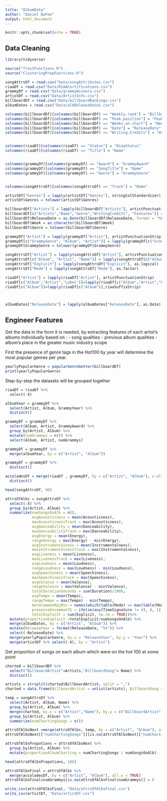 ```yaml
---
title: "AlbumData"
author: "Daniel DeFoe"
output: html_document
---
```


```r
knitr::opts_chunk$set(echo = TRUE)
```

## Data Cleaning  

```r
library(tidyverse)

source("frostFunctions.R")
source("ClusteringPrepFunctions.R")
```


```r
songAttrsDf = read.csv("Data/songAttributes.csv")
riaaDf = read.csv("Data/RIAACertifications.csv")
grammyDf = read.csv("Data/grammyWinners.csv")
artistDf = read.csv("Data/ArtistInfo.csv")
billboardDf = read.csv("Data/billboardRankings.csv")
albumDates = read.csv("Data/albReleaseDates.csv")
```




```r
colnames(billboardDf)[colnames(billboardDf) == "Weekly.rank"] = "BillboardWeekRank"
colnames(billboardDf)[colnames(billboardDf) == "Peak.position"] = "PeakPosBillboard"
colnames(billboardDf)[colnames(billboardDf) == "Weeks.on.chart"] = "WeeksOnBillboard"
colnames(billboardDf)[colnames(billboardDf) == "Date"] = "ReleaseDate"
colnames(billboardDf)[colnames(billboardDf) == "Writing.Credits"] = "WritingCredits"


colnames(riaaDf)[colnames(riaaDf) == "Status"] = "RiaaStatus"
colnames(riaaDf)[colnames(riaaDf) == "Title"] = "Name"


colnames(grammyDf)[colnames(grammyDf) == "Award"] = "GrammyAward"
colnames(grammyDf)[colnames(grammyDf) == "SongTitle"] = "Name"
colnames(grammyDf)[colnames(grammyDf) == "Genre"] = "GrammyGenre"


colnames(songAttrsDf)[colnames(songAttrsDf) == "Track"] = "Name"
```




```r
artistDf["Genres"] = lapply(artistDf["Genres"], stringColStandardizer)
artistDf$Genres = tolower(artistDf$Genres)

billboardDf["Artists"] = lapply(billboardDf["Artists"], artistPunctuationStrip)
billboardDf[c("Artists","Name","Genre","WritingCredits", "Features")] = lapply(billboardDf[c("Artists","Name","Genre","WritingCredits", "Features")], stringColStandardizer) #not lyrics
billboardDf$ReleaseDate = as.Date(billboardDf$ReleaseDate, format = "%B %d, %Y")
billboardDf$Week = as.character(billboardDf$Week)
billboardDf$Genre = tolower(billboardDf$Genre)

grammyDf["Artist"] = lapply(grammyDf["Artist"], artistPunctuationStrip)
grammyDf[c("GrammyGenre", "Album", "Artist")] = lapply(grammyDf[c("GrammyGenre", "Album",  "Artist")],stringColStandardizer)
grammyDf$GrammyGenre = tolower(grammyDf$GrammyGenre)

songAttrsDf["Artist"] = lapply(songAttrsDf["Artist"], artistPunctuationStrip)
songAttrsDf[c("Album", "Artist", "Name")] = lapply(songAttrsDf[c("Album", "Artist", "Name")], stringColStandardizer)
songAttrsDf["Explicit"] = lapply(songAttrsDf["Explicit"], as.logical)
songAttrsDf["Mode"] = lapply(songAttrsDf["Mode"], as.factor)

riaaDf["Artist"] = lapply(riaaDf["Artist"], artistPunctuationStrip)
riaaDf[c("Album","Artist","Label")]=lapply(riaaDf[c("Album","Artist","Label")],stringColStandardizer)
riaaDf[c("Album")]=lapply(riaaDf[c("Album")],riaaSuffixStrip)



albumDates["ReleaseDate"] = lapply(albumDates["ReleaseDate"], as.Date)
```






## Engineer Features
Get the data in the form it is needed, by extracting features of each artist's albums individually based on :
  - song qualities
  - previous album qualities
  - album's place in the greater music industry scope
  
First the presence of genre tags in the Hot100 by year will determine the most popular genres per year. 
```r
yearlyPopularGenre = popularGenreGetter(billboardDf)
print(yearlyPopularGenre)
```

Step-by-step the datasets will be grouped together

```r
riaaDf = riaaDf %>%
  select(-X)
```

```r
albumYear = grammyDf %>%
  select(Artist, Album, GrammyYear) %>% 
  distinct()
```

```r
grammyDf = grammyDf %>%
  select(Album, Artist, GrammyAward) %>%
  group_by(Artist, Album) %>%
  mutate(numGrammys = n()) %>% 
  select(Album, Artist, numGrammys) 
```
```r
grammyDf = grammyDf %>%
  merge(albumYear, by = c("Artist", "Album"))
```



```r
grammyDf = grammyDf %>%
  distinct()

accoladesDf = merge(riaaDf , grammyDf, by = c("Artist", "Album"), x.all = TRUE) %>% 
  distinct()

```



```r
head(songAttrsDf, 90)

attrsOfAlbs = songAttrsDf %>%
  select(-X) %>%
  group_by(Artist, Album) %>%
  summarize(numSongsOnAlb = n(), 
            avgAcousticness = mean(Acousticness), 
            maxAcousticnessTrack = max(Acousticness),
            avgDanceability = mean(Danceability),
            maxDanceabilityTrack = max(Danceability), 
            avgEnergy = mean(Energy), 
            rangeEnergy = max(Energy) - min(Energy), 
            avgInstrumentalness = mean(Instrumentalness),
            maxInstrumentalnessTrack = max(Instrumentalness), 
            avgLiveness = mean(Liveness), 
            maxLivenessTrack = max(Liveness),
            avgLoudness = mean(Loudness),
            rangeLoudness = max(Loudness) - min(Loudness),
            avgSpeechiness = mean(Speechiness), 
            maxSpeechinessTrack = max(Speechiness),
            avgValence = mean(Valence), 
            rangeValence = max(Valence) - min(Valence), 
            totalDurationSeconds = sum(Duration)/1000, 
            avgTempo = mean(Tempo), 
            rangeTempo = max(Tempo) - min(Tempo), 
            moreCommonMajMin = names(which(table(Mode) == max(table(Mode)))[1]), 
            presenceUncommonTS = ifelse(any(TimeSignature != 4), 0, 1), 
            totalExplicit = sum(Explicit, na.rm = TRUE))%>%
  mutate(proportionExplicit =totalExplicit/numSongsOnAlb) %>% 
  merge(albumDates, by = c("Artist", "Album")) %>%
  mutate(ReleaseYear = format(ReleaseDate, "%Y")) %>%
  select(-ReleaseDate) %>%
  merge(yearlyPopularGenre, by.x = "ReleaseYear", by.y = "Year") %>% 
  merge(artistDf %>% select(-X), by = "Artist") 

```


Get proportion of songs on each album which were on the hot 100 at some point
```r
charted = billboardDf %>% 
  select("BillboardArtist"=Artists,"BillboardSong"= Name) %>% 
  distinct()

artists = strsplit(charted$BillboardArtist, split = ",")
charted = data.frame(BillboardArtist = unlist(artists), BillboardSong = rep(charted$BillboardSong,sapply(artists, length)))

temp = songAttrsDf %>%
  select(Artist, Album, Name) %>%
  group_by(Artist, Album) %>% 
  merge(charted, by.x = c("Artist","Name"), by.y = c("BillboardArtist", "BillboardSong") ) %>%
  group_by(Artist, Album) %>%
  summarize(numChartingSongs = n())

attrsOfAlbsNext =merge(attrsOfAlbs, temp, by = c("Artist", "Album"), all.x = TRUE)
attrsOfAlbsNext[["numChartingSongs"]][is.na(attrsOfAlbsNext[["numChartingSongs"]])] = 0

attrsOfAlbsPropotions = attrsOfAlbsNext %>% 
  group_by(Artist, Album) %>%
  mutate(proportionAlbumCharting = numChartingSongs / numSongsOnAlb)

head(attrsOfAlbsPropotions, 100)
```

```r
attrsOfAlbsFinal = attrsOfAlbs %>%
  merge(accoladesDf, by = c("Artist", "Album"), all.x = TRUE)
attrsOfAlbsFinal$numGrammys[is.na(attrsOfAlbsFinal$numGrammys)] = 0

```


```r
write_csv(attrsOfAlbsFinal, "Data/attrsOfAlbsFinal.csv")
write_csv(artistDf, "Data/artistDf.csv")
```

